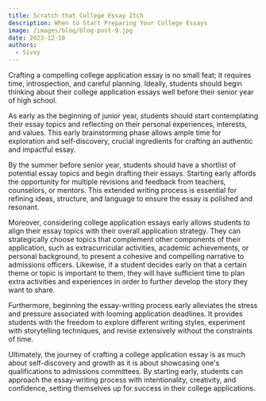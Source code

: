 ```yaml
---
title: Scratch that College Essay Itch
description: When to Start Preparing Your College Essays
image: /images/blog/blog-post-9.jpg
date: 2023-12-10
authors:
  - Sivvy
---
```

 

Crafting a compelling college application essay is no small feat; it requires time, introspection, and careful planning. Ideally, students should begin thinking about their college application essays well before their senior year of high school.

As early as the beginning of junior year, students should start contemplating their essay topics and reflecting on their personal experiences, interests, and values. This early brainstorming phase allows ample time for exploration and self-discovery, crucial ingredients for crafting an authentic and impactful essay.

By the summer before senior year, students should have a shortlist of potential essay topics and begin drafting their essays. Starting early affords the opportunity for multiple revisions and feedback from teachers, counselors, or mentors. This extended writing process is essential for refining ideas, structure, and language to ensure the essay is polished and resonant.

Moreover, considering college application essays early allows students to align their essay topics with their overall application strategy. They can strategically choose topics that complement other components of their application, such as extracurricular activities, academic achievements, or personal background, to present a cohesive and compelling narrative to admissions officers. Likewise, if a student decides early on that a certain theme or topic is important to them, they will have sufficient time to plan extra activities and experiences in order to further develop the story they want to share.

Furthermore, beginning the essay-writing process early alleviates the stress and pressure associated with looming application deadlines. It provides students with the freedom to explore different writing styles, experiment with storytelling techniques, and revise extensively without the constraints of time.

Ultimately, the journey of crafting a college application essay is as much about self-discovery and growth as it is about showcasing one's qualifications to admissions committees. By starting early, students can approach the essay-writing process with intentionality, creativity, and confidence, setting themselves up for success in their college applications.
